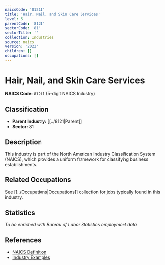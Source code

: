 ```yaml
---
naicsCode: '81211'
title: 'Hair, Nail, and Skin Care Services'
level: 5
parentCode: '8121'
sectorCode: '81'
sectorTitle: ''
collection: Industries
source: naics
version: '2022'
children: []
occupations: []
---
```

# Hair, Nail, and Skin Care Services

**NAICS Code:** `81211` (5-digit NAICS Industry)

## Classification

- **Parent Industry:** [[../8121|Parent]]
- **Sector:** 81

## Description

This industry is part of the North American Industry Classification System (NAICS), which provides a uniform framework for classifying business establishments.

## Related Occupations

See [[../Occupations|Occupations]] collection for jobs typically found in this industry.

## Statistics

*To be enriched with Bureau of Labor Statistics employment data*

## References

- [NAICS Definition](https://www.census.gov/naics/)
- [Industry Examples](https://www.census.gov/naics/2022NAICS/)

